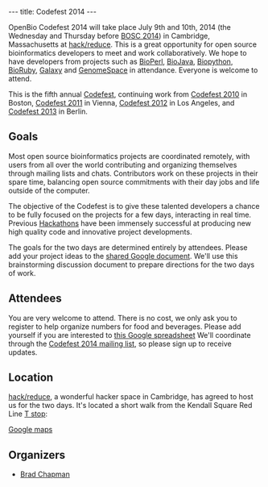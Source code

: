 ---
title: Codefest 2014
---

OpenBio Codefest 2014 will take place July 9th and 10th, 2014 (the Wednesday and
Thursday before [[BOSC 2014]]) in Cambridge, Massachusetts at
[http://www.hackreduce.org/ hack/reduce]. This is a great opportunity for open
source bioinformatics developers to meet and work collaboratively. We hope to
have developers from projects such as [http://bioperl.org BioPerl],
[http://www.biojava.org BioJava], [http://biopython.org Biopython],
[http://www.bioruby.org BioRuby], [http://wiki.g2.bx.psu.edu/ Galaxy] and
[http://www.genomespace.org GenomeSpace] in attendance. Everyone is welcome to
attend.

This is the fifth annual [[Codefest]], continuing work from [[Codefest 2010]] in
Boston, [[Codefest 2011]] in Vienna, [[Codefest 2012]] in Los Angeles, and
[[Codefest 2013]] in Berlin.

== Goals ==

Most open source bioinformatics projects are coordinated remotely, with users
from all over the world contributing and organizing themselves through mailing
lists and chats. Contributors work on these projects in their spare time,
balancing open source commitments with their day jobs and life outside of the computer.

The objective of the Codefest is to give these talented developers a chance to
be fully focused on the projects for a few days, interacting in real
time. Previous [http://www.open-bio.org/wiki/Hackathon Hackathons] have been
immensely successful at producing new high quality code and innovative project
developments.

The goals for the two days are determined entirely by attendees. Please add your
project ideas to the
[https://docs.google.com/document/d/1yADE2bb0rEU6TASxuSPsvTdHvh_rtCXzJrsL3NWzxXE/edit?usp=sharing shared Google document].
We'll use this brainstorming discussion document to prepare directions for the
two days of work.

== Attendees ==

You are very welcome to attend. There is no cost, we only ask you to register to
help organize numbers for food and beverages. Please add yourself if you are
interested to
[https://docs.google.com/spreadsheet/ccc?key=0Agxg-o4ZmoZ4dHU1OXhrczV3Q3d5eE9CUVhBc1dGNWc&usp=sharing this Google spreadsheet]
We'll coordinate through the
[https://groups.google.com/forum/?fromgroups#!forum/openbio-codefest-2014 Codefest 2014 mailing list],
so please sign up to receive updates.

== Location ==

[http://www.hackreduce.org/ hack/reduce], a wonderful hacker space in Cambridge,
has agreed to host us for the two days. It's located a short walk from the
Kendall Square Red Line [http://mbta.com/ T stop]:

[http://goo.gl/maps/c8qkV Google maps]

== Organizers ==

* [http://bcbio.wordpress.com/ Brad Chapman]